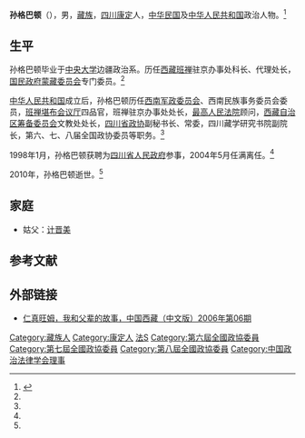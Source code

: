 '''孙格巴顿'''（{{bd|1920年||2010年|}}），男，[[藏族|藏族]]，[[四川省|四川]][[康定市|康定]]人，[[中华民国|中华民国]]及[[中华人民共和国|中华人民共和国]]政治人物。<ref name=sccs>{{Cite web |url=http://www.sccw.gov.cn/?thread-14510-1.html |title=孙格巴顿参事 |work=四川省人民政府参事室 |access-date=2013-06-17 |archive-url=https://web.archive.org/web/20160304101607/http://www.sccw.gov.cn/?thread-14510-1.html |archive-date=2016-03-04 |dead-url=yes }}</ref>

== 生平 ==
孙格巴顿毕业于[[國立中央大學_(南京)|中央大学]]边疆政治系。历任[[西藏|西藏]][[班禅|班禅]]驻京办事处科长、代理处长，[[国民政府|国民政府]][[蒙藏委员会|蒙藏委员会]]专门委员。<ref name=sccs/>

[[中华人民共和国|中华人民共和国]]成立后，孙格巴顿历任[[西南军政委员会|西南军政委员会]]、西南民族事务委员会委员，[[班禅堪布会议厅|班禅堪布会议厅]]四品官，班禅驻京办事处处长，[[中华人民共和国最高人民法院|最高人民法院]]顾问，[[西藏自治区筹备委员会|西藏自治区筹备委员会]]文教处处长，[[四川省政协|四川省政协]]副秘书长、常委，四川藏学研究书院副院长，第六、七、八届全国政协委员等职务。<ref name=sccs/>

1998年1月，孙格巴顿获聘为[[四川省人民政府|四川省人民政府]]参事，2004年5月任满离任。<ref name=sccs/>

2010年，孙格巴顿逝世。<ref name=sccs/>

== 家庭 ==
* 姑父：[[计晋美|计晋美]]

== 参考文献 ==
{{reflist}}

== 外部链接 ==
* [http://www.tibet.cn/periodical/zgxz/2006/06/200701/t20070105_196293.html 仁真旺姆，我和父辈的故事，中国西藏（中文版）2006年第06期] {{Wayback|url=http://www.tibet.cn/periodical/zgxz/2006/06/200701/t20070105_196293.html |date=20181002132235 }}

{{Navboxes 
| title  = 孙格巴顿在[[中国政治法律学会|中国政治法律学会]]的职务
| list1  =
{{中国政治法律学会第三届理事会}}
}}

{{Authority control}}
{{DEFAULTSORT:S}}
[[Category:藏族人|Category:藏族人]]
[[Category:康定人|Category:康定人]]
[[Category:國立中央大學大陸時期校友|法S]]
[[Category:第六屆全國政協委員|Category:第六屆全國政協委員]]
[[Category:第七屆全國政協委員|Category:第七屆全國政協委員]]
[[Category:第八屆全國政協委員|Category:第八屆全國政協委員]]
[[Category:中国政治法律学会理事|Category:中国政治法律学会理事]]